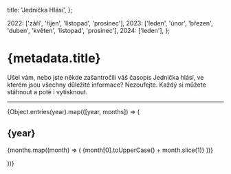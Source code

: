 
  title: 'Jednička Hlásí',
};

  2022: ['září', 'říjen', 'listopad', 'prosinec'],
  2023: ['leden', 'únor', 'březen', 'duben', 'květen', 'listopad', 'prosinec'],
  2024: ['leden'],
};

# {metadata.title}

Ušel vám, nebo jste někde zašantročili váš časopis Jednička hlásí, ve
kterém jsou všechny důležité informace? Nezoufejte. Každý si můžete
stáhnout a poté i vytisknout.

***

{Object.entries(year).map(([year, months]) => (

<div key={year} className='font-skaut'>
  <h2 className='text-4xl underline'>{year}</h2>
  {months.map((month) => (
    <Link
      className='btn btn-outline m-1'
      href={`/casopis/${year}/${month.normalize('NFD').replace(/[^\w]/g, '')}.pdf`}
      key={month}
    >
      {month[0].toUpperCase() + month.slice(1)}
    </Link>
  ))}
</div>

))}
